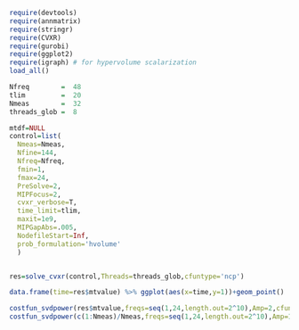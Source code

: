 ```r
require(devtools)
require(annmatrix)
require(stringr)
require(CVXR)
require(gurobi)
require(ggplot2)
require(igraph) # for hypervolume scalarization
load_all()

Nfreq        =  48
tlim         =  20  
Nmeas        =  32 
threads_glob =  8

mtdf=NULL
control=list(
  Nmeas=Nmeas,
  Nfine=144,
  Nfreq=Nfreq,
  fmin=1,
  fmax=24,
  PreSolve=2,
  MIPFocus=2,
  cvxr_verbose=T,
  time_limit=tlim,
  maxit=1e9,
  MIPGapAbs=.005,
  NodefileStart=Inf,
  prob_formulation='hvolume'
  )


res=solve_cvxr(control,Threads=threads_glob,cfuntype='ncp')

data.frame(time=res$mtvalue) %>% ggplot(aes(x=time,y=1))+geom_point()

costfun_svdpower(res$mtvalue,freqs=seq(1,24,length.out=2^10),Amp=2,cfuntype = 'power')
costfun_svdpower(c(1:Nmeas)/Nmeas,freqs=seq(1,24,length.out=2^10),Amp=1.5,cfuntype = 'power')
```
